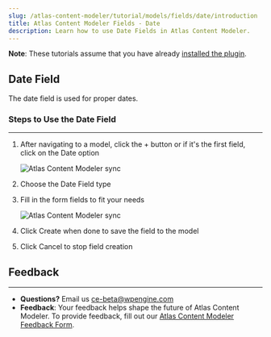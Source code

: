 ```yaml
---
slug: /atlas-content-modeler/tutorial/models/fields/date/introduction
title: Atlas Content Modeler Fields - Date
description: Learn how to use Date Fields in Atlas Content Modeler.
---
```


**Note**: These tutorials assume that you have already [installed the plugin](../../introduction.mdx).

## Date Field

The date field is used for proper dates.

### Steps to Use the Date Field
---
1. After navigating to a model, click the + button or if it's the first field, click on the Date option

    ![Atlas Content Modeler sync](../../../../images/Screen_Shot_2021-09-01_at_12.04.05_PM.png)

1. Choose the Date Field type

1. Fill in the form fields to fit your needs

    ![Atlas Content Modeler sync](../../../../images/Screen_Shot_2021-09-01_at_12.05.48_PM.png)

1. Click Create when done to save the field to the model

1. Click Cancel to stop field creation

## Feedback
---
- **Questions?** Email us ce-beta@wpengine.com
- **Feedback**: Your feedback helps shape the future of Atlas Content Modeler. To provide feedback, fill out our [Atlas Content Modeler Feedback Form](https://docs.google.com/forms/d/e/1FAIpQLSecvuZ_EMiTIOlTSwcW1JnPQcFbAcCOwGlhURkzBI8Ps9vFzA/viewform).

